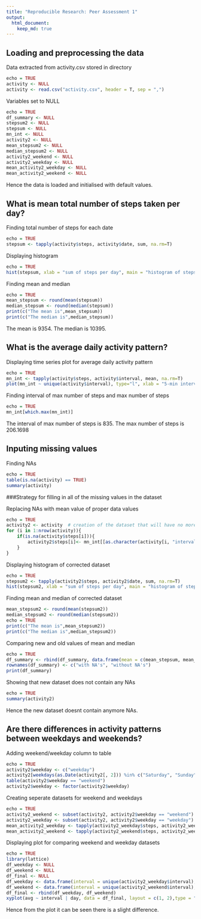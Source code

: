 ```yaml
---
title: "Reproducible Research: Peer Assessment 1"
output: 
  html_document:
    keep_md: true
---
```


## Loading and preprocessing the data

Data extracted from activity.csv stored in directory
```r
echo = TRUE
activity <- NULL
activity <- read.csv("activity.csv", header = T, sep = ",")
```

Variables set to NULL
```r
echo = TRUE
df_summary <- NULL
stepsum2 <- NULL
stepsum <- NULL
mn_int <- NULL
activity2 <- NULL
mean_stepsum2 <- NULL
median_stepsum2 <- NULL
activity2_weekend <- NULL
activity2_weekday <- NULL
mean_activity2_weekday <- NULL
mean_activity2_weekend <- NULL
```
Hence the data is loaded and initialised with default values.

## What is mean total number of steps taken per day?

Finding total number of steps for each date
```r
echo = TRUE
stepsum <- tapply(activity$steps, activity$date, sum, na.rm=T)
```

Displaying histogram
```r
echo = TRUE
hist(stepsum, xlab = "sum of steps per day", main = "histogram of steps per day")
```

Finding mean and median
```r
echo = TRUE
mean_stepsum <- round(mean(stepsum))
median_stepsum <- round(median(stepsum))
print(c("The mean is",mean_stepsum))
print(c("The median is",median_stepsum))
```
The mean is 9354.
The median is 10395.

## What is the average daily activity pattern?

Displaying time series plot for average daily activity pattern
```r
echo = TRUE
mn_int <- tapply(activity$steps, activity$interval, mean, na.rm=T)
plot(mn_int ~ unique(activity$interval), type="l", xlab = "5-min interval")
```

Finding interval of max number of steps and max number of steps
```r
echo = TRUE
mn_int[which.max(mn_int)]
```
The interval of max number of steps is 835.
The max number of steps is 206.1698

## Inputing missing values

Finding NAs
```r
echo = TRUE
table(is.na(activity) == TRUE)
summary(activity)
``` 

###Strategy for filling in all of the missing values in the dataset

Replacing NAs with mean value of proper data values
```r
echo = TRUE
activity2 <- activity  # creation of the dataset that will have no more NAs
for (i in 1:nrow(activity)){
    if(is.na(activity$steps[i])){
        activity2$steps[i]<- mn_int[[as.character(activity[i, "interval"])]]
    }
}
```

Displaying histogram of corrected dataset
```r
echo = TRUE
stepsum2 <- tapply(activity2$steps, activity2$date, sum, na.rm=T)
hist(stepsum2, xlab = "sum of steps per day", main = "histogram of steps per day")
```

Finding mean and median of corrected dataset
```r
mean_stepsum2 <- round(mean(stepsum2))
median_stepsum2 <- round(median(stepsum2))
echo = TRUE
print(c("The mean is",mean_stepsum2))
print(c("The median is",median_stepsum2))
```

Comparing new and old values of mean and median
```r
echo = TRUE
df_summary <- rbind(df_summary, data.frame(mean = c(mean_stepsum, mean_stepsum2), median = c(median_stepsum, median_stepsum2)))
rownames(df_summary) <- c("with NA's", "without NA's")
print(df_summary)
```

Showing that new dataset does not contain any NAs
```r
echo = TRUE
summary(activity2)
```
Hence the new dataset doesnt contain anymore NAs.

## Are there differences in activity patterns between weekdays and weekends?
Adding weekend/weekday column to table
```r
echo = TRUE
activity2$weekday <- c("weekday")
activity2[weekdays(as.Date(activity2[, 2])) %in% c("Saturday", "Sunday"), ][4] <- c("weekend")
table(activity2$weekday == "weekend")
activity2$weekday <- factor(activity2$weekday)
```

Creating seperate datasets for weekend and weekdays
```r
echo = TRUE
activity2_weekend <- subset(activity2, activity2$weekday == "weekend")
activity2_weekday <- subset(activity2, activity2$weekday == "weekday")
mean_activity2_weekday <- tapply(activity2_weekday$steps, activity2_weekday$interval, mean)
mean_activity2_weekend <- tapply(activity2_weekend$steps, activity2_weekend$interval, mean)
```

Displaying plot for comparing weekend and weekday datasets
```r
echo = TRUE
library(lattice)
df_weekday <- NULL
df_weekend <- NULL
df_final <- NULL
df_weekday <- data.frame(interval = unique(activity2_weekday$interval), avg = as.numeric(mean_activity2_weekday), day = rep("weekday", length(mean_activity2_weekday)))
df_weekend <- data.frame(interval = unique(activity2_weekend$interval), avg = as.numeric(mean_activity2_weekend), day = rep("weekend", length(mean_activity2_weekend)))
df_final <- rbind(df_weekday, df_weekend)
xyplot(avg ~ interval | day, data = df_final, layout = c(1, 2),type = "l", ylab = "Number of steps")
```

Hence from the plot it can be seen there is a slight difference.






